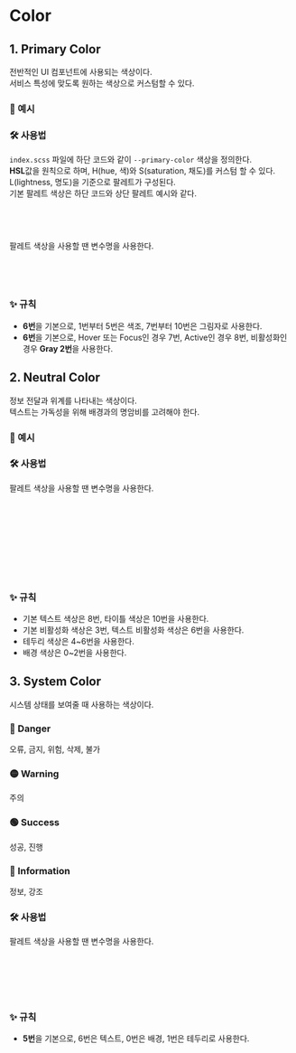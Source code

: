 
<Meta title="Core/Color" />

# Color

## 1. Primary Color

전반적인 UI 컴포넌트에 사용되는 색상이다.  
서비스 특성에 맞도록 원하는 색상으로 커스텀할 수 있다.

### 🎨 예시

<Canvas of={ColorStories.PrimaryColor} />

### 🛠️ 사용법

`index.scss` 파일에 하단 코드와 같이 `--primary-color` 색상을 정의한다.  
**HSL**값을 원칙으로 하며, H(hue, 색)와 S(saturation, 채도)를 커스텀 할 수 있다.  
L(lightness, 명도)을 기준으로 팔레트가 구성된다.  
기본 팔레트 색상은 하단 코드와 상단 팔레트 예시와 같다.

```css
:root {
  --primary-color: 222, 100%;
}
```

팔레트 색상을 사용할 땐 변수명을 사용한다.

```css
div {
  background-color: var(--Primary-Color-2);
}
```

### ✨ 규칙

- **6번**을 기본으로, 1번부터 5번은 색조, 7번부터 10번은 그림자로 사용한다.
- **6번**을 기본으로, Hover 또는 Focus인 경우 7번, Active인 경우 8번, 비활성화인 경우 **Gray 2번**을 사용한다.

## 2. Neutral Color

정보 전달과 위계를 나타내는 색상이다.  
 텍스트는 가독성을 위해 배경과의 명암비를 고려해야 한다.

### 🎨 예시

<Canvas of={ColorStories.NeutralColor} />

### 🛠️ 사용법

팔레트 색상을 사용할 땐 변수명을 사용한다.

```css
div {
  background-color: var(--Gray-Color-1);
}
h1 {
  color: var(--Gray-Color-10);
}
p {
  color: var(--Gray-Color-8);
}
```

### ✨ 규칙

- 기본 텍스트 색상은 8번, 타이틀 색상은 10번을 사용한다.
- 기본 비활성화 색상은 3번, 텍스트 비활성화 색상은 6번을 사용한다.
- 테두리 색상은 4~6번을 사용한다.
- 배경 색상은 0~2번을 사용한다.

## 3. System Color

시스템 상태를 보여줄 때 사용하는 색상이다.

### 🔴 Danger

오류, 금지, 위험, 삭제, 불가

<Canvas of={ColorStories.DangerColor} />

### 🟡 Warning

주의

<Canvas of={ColorStories.WarningColor} />

### 🟢 Success

성공, 진행

<Canvas of={ColorStories.SuccessColor} />

### 🔵 Information

정보, 강조

<Canvas of={ColorStories.InformationColor} />

### 🛠️ 사용법

팔레트 색상을 사용할 땐 변수명을 사용한다.

```css
div {
  background-color: var(--Danger-Color-0);
  color: var(--Danger-Color-6);
  border-color: var(--Danger-Color-1);
}
```

### ✨ 규칙

- **5번**을 기본으로, 6번은 텍스트, 0번은 배경, 1번은 테두리로 사용한다.
